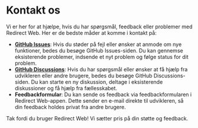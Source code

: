 # Kontakt os

Vi er her for at hjælpe, hvis du har spørgsmål, feedback eller problemer med Redirect Web. Her er de bedste måder at komme i kontakt på:

- **[GitHub Issues](https://github.com/mshibanami/RedirectWeb/issues)**: Hvis du støder på fejl eller ønsker at anmode om nye funktioner, bedes du besøge GitHub Issues-siden. Du kan gennemse eksisterende problemer, indsende et nyt problem og følge status for dit problem.
- **[GitHub Discussions](https://github.com/mshibanami/RedirectWeb/discussions)**: Hvis du har spørgsmål eller ønsker at få hjælp fra udvikleren eller andre brugere, bedes du besøge GitHub Discussions-siden. Du kan starte en ny diskussion, deltage i eksisterende diskussioner og få hjælp fra fællesskabet.
- **Feedbackformular**: Du kan sende os feedback via feedbackformularen i Redirect Web-appen. Dette sender en e-mail direkte til udvikleren, så din feedback holdes privat fra andre brugere.

Tak fordi du bruger Redirect Web! Vi sætter pris på din støtte og feedback.
